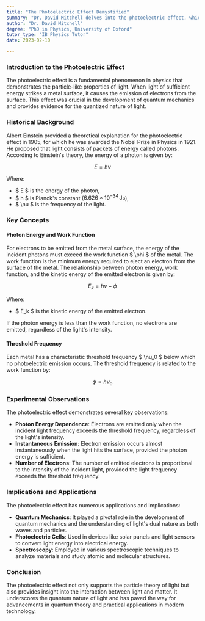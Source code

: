 ```yaml
---
title: "The Photoelectric Effect Demystified"
summary: "Dr. David Mitchell delves into the photoelectric effect, which supports light's particle-like nature through photon-induced electron ejection, contributing to quantum mechanics' development."
author: "Dr. David Mitchell"
degree: "PhD in Physics, University of Oxford"
tutor_type: "IB Physics Tutor"
date: 2023-02-10

---
```


### Introduction to the Photoelectric Effect

The photoelectric effect is a fundamental phenomenon in physics that demonstrates the particle-like properties of light. When light of sufficient energy strikes a metal surface, it causes the emission of electrons from the surface. This effect was crucial in the development of quantum mechanics and provides evidence for the quantized nature of light.

### Historical Background

Albert Einstein provided a theoretical explanation for the photoelectric effect in 1905, for which he was awarded the Nobel Prize in Physics in 1921. He proposed that light consists of packets of energy called photons. According to Einstein's theory, the energy of a photon is given by:

$$
E = h \nu
$$

Where:
- $ E $ is the energy of the photon,
- $ h $ is Planck's constant ($6.626 \times 10^{-34} \, \text{Js}$),
- $ \nu $ is the frequency of the light.

### Key Concepts

#### Photon Energy and Work Function

For electrons to be emitted from the metal surface, the energy of the incident photons must exceed the work function $ \phi $ of the metal. The work function is the minimum energy required to eject an electron from the surface of the metal. The relationship between photon energy, work function, and the kinetic energy of the emitted electron is given by:

$$
E_k = h \nu - \phi
$$

Where:
- $ E_k $ is the kinetic energy of the emitted electron.

If the photon energy is less than the work function, no electrons are emitted, regardless of the light's intensity.

#### Threshold Frequency

Each metal has a characteristic threshold frequency $ \nu_0 $ below which no photoelectric emission occurs. The threshold frequency is related to the work function by:

$$
\phi = h \nu_0
$$

### Experimental Observations

The photoelectric effect demonstrates several key observations:
- **Photon Energy Dependence**: Electrons are emitted only when the incident light frequency exceeds the threshold frequency, regardless of the light's intensity.
- **Instantaneous Emission**: Electron emission occurs almost instantaneously when the light hits the surface, provided the photon energy is sufficient.
- **Number of Electrons**: The number of emitted electrons is proportional to the intensity of the incident light, provided the light frequency exceeds the threshold frequency.

### Implications and Applications

The photoelectric effect has numerous applications and implications:
- **Quantum Mechanics**: It played a pivotal role in the development of quantum mechanics and the understanding of light's dual nature as both waves and particles.
- **Photoelectric Cells**: Used in devices like solar panels and light sensors to convert light energy into electrical energy.
- **Spectroscopy**: Employed in various spectroscopic techniques to analyze materials and study atomic and molecular structures.

### Conclusion

The photoelectric effect not only supports the particle theory of light but also provides insight into the interaction between light and matter. It underscores the quantum nature of light and has paved the way for advancements in quantum theory and practical applications in modern technology.
